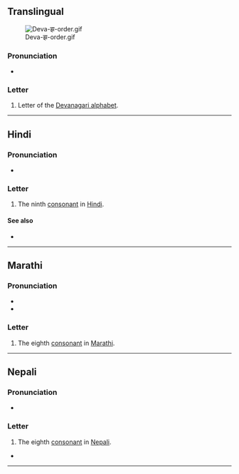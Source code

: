 {{character info}}
==Translingual==
[[File:Deva-झ-order.gif|thumb]]

===Pronunciation===
* {{IPA|mul|/dʒʱə/}}

===Letter===
{{mul-Deva|jha}}

# Letter of the [[Devanagari alphabet]].

----

==Hindi==

===Pronunciation===
* {{hi-IPA|झ.}}

===Letter===
{{head|hi|letter}}

# The ninth [[consonant]] in [[Hindi]].

====See also====
* {{list:Devanagari script letters/hi}}

----

==Marathi==

===Pronunciation===
* {{IPA|mr|/dʑʱə/}}
* {{IPA|mr|/dzʱə/}}

===Letter===
{{head|mr|letter}}

# The eighth [[consonant]] in [[Marathi]].
----

==Nepali==

===Pronunciation===
* {{ne-IPA}}

===Letter===
{{head|ne|letter}}

# The eighth [[consonant]] in [[Nepali]].

* 

----